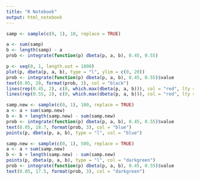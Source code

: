 ```yaml
---
title: "R Notebook"
output: html_notebook
---
```


```r
samp <- sample(c(0, 1), 10, replace = TRUE)

a <- sum(samp)
b <- length(samp) - a
prob <- integrate(function(p) dbeta(p, a, b), 0.45, 0.55)

p <- seq(0, 1, length.out = 1000)
plot(p, dbeta(p, a, b), type = "l", ylim = c(0, 20))
prob <- integrate(function(p) dbeta(p, a, b), 0.45, 0.55)$value
text(0.05, 20, format(prob, 3), col = "black")
lines(rep(0.45, 2), c(0, which.max(dbeta(p, a, b))), col = "red", lty = 2)
lines(rep(0.55, 2), c(0, which.max(dbeta(p, a, b))), col = "red", lty = 2)

samp.new <- sample(c(0, 1), 100, replace = TRUE)
a <- a + sum(samp.new)
b <- b + length(samp.new) - sum(samp.new)
prob <- integrate(function(p) dbeta(p, a, b), 0.45, 0.55)$value
text(0.05, 18.7, format(prob, 3), col = "blue")
points(p, dbeta(p, a, b), type = "l", col = "blue")

samp.new <- sample(c(0, 1), 500, replace = TRUE)
a <- a + sum(samp.new)
b <- b + length(samp.new) - sum(samp.new)
points(p, dbeta(p, a, b), type = "l", col = "darkgreen")
prob <- integrate(function(p) dbeta(p, a, b), 0.45, 0.55)$value
text(0.05, 17.5, format(prob, 3), col = "darkgreen")
```

